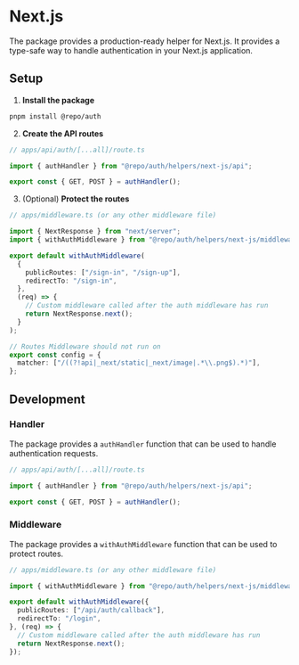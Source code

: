 # Next.js 

The package provides a production-ready helper for Next.js. It provides a type-safe way to handle authentication in your Next.js application.

## Setup

1. **Install the package**

```bash
pnpm install @repo/auth
```

2. **Create the API routes**

```ts
// apps/api/auth/[...all]/route.ts

import { authHandler } from "@repo/auth/helpers/next-js/api";

export const { GET, POST } = authHandler();
```

3. (Optional) **Protect the routes**

```ts
// apps/middleware.ts (or any other middleware file)

import { NextResponse } from "next/server";
import { withAuthMiddleware } from "@repo/auth/helpers/next-js/middleware";

export default withAuthMiddleware(
  {
    publicRoutes: ["/sign-in", "/sign-up"],
    redirectTo: "/sign-in",
  },
  (req) => {
    // Custom middleware called after the auth middleware has run
    return NextResponse.next();
  }
);

// Routes Middleware should not run on
export const config = {
  matcher: ["/((?!api|_next/static|_next/image|.*\\.png$).*)"],
};
```

## Development

### Handler

The package provides a `authHandler` function that can be used to handle authentication requests.

```ts
// apps/api/auth/[...all]/route.ts

import { authHandler } from "@repo/auth/helpers/next-js/api";

export const { GET, POST } = authHandler();
```

### Middleware

The package provides a `withAuthMiddleware` function that can be used to protect routes.

```ts
// apps/middleware.ts (or any other middleware file)

import { withAuthMiddleware } from "@repo/auth/helpers/next-js/middleware";

export default withAuthMiddleware({
  publicRoutes: ["/api/auth/callback"],
  redirectTo: "/login",
}, (req) => {
  // Custom middleware called after the auth middleware has run
  return NextResponse.next();
});
```